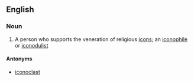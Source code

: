 ==English==

===Noun===
{{wikipedia}}
{{en-noun}}

# A person who supports the veneration of religious [[icon]]s; an [[iconophile]] or [[iconodulist]]

====Antonyms====
*[[iconoclast]]